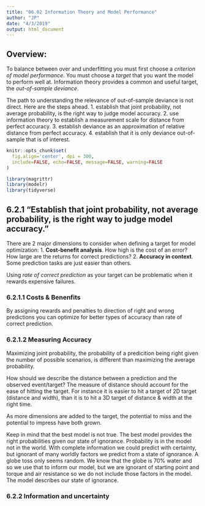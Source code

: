 ```yaml
---
title: "06.02 Information Theory and Model Performance"
author: "JP"
date: "4/3/2019"
output: html_document
---
```


## Overview: 
To balance between over and underfitting you must first choose a *criterion of model performance*. You must choose a *target* that you want the model to perform well at. Information theory provides a common and useful target, the *out-of-sample deviance*.

The path to understanding the relevance of out-of-sample deviance is not direct. Here are the steps ahead. 
    1. establish that joint probability, not average probability, is the right way to judge model accuracy. 
    2. use information theory to establish a measurement scale for distance from perfect accuracy. 
    3. establish deviance as an approximation of relative distance from perfect accuracy. 
    4. establish that it is only deviance out-of-sample that is of interest.

```r
knitr::opts_chunk$set(
  fig.align='center', dpi = 300, 
  include=FALSE, echo=FALSE, message=FALSE, warning=FALSE
)
```

```r
library(magrittr)
library(modelr)
library(tidyverse)
```

## 6.2.1 "Establish that joint probability, not average probability, is the right way to judge model accuracy."
There are 2 major dimensions to consider when defining a target for model optimization: 
    1. **Cost-benefit analysis**. How high is the cost of an error? How large are the returns for correct predictions? 
    2. **Accuracy in context**. Some prediction tasks are just easier than others. 

Using *rate of correct prediction* as your target can be problematic when it rewards expensive failures. 

### 6.2.1.1 Costs & Benenfits
By assigning rewards and penalties to direction of right and wrong predictions you can optimize for better types of accuracy than rate of correct prediction. 

### 6.2.1.2 Measuring Accuracy
Maximizing joint probability, the probability of a predicition being right given the number of possible scenarios, is different than maximizing the average probability.

How should we describe the distance between a prediction and the observed event/target? The measure of distance should account for the ease of hitting the target. For instance it is easier to hit a target of 2D target (distance and width), than it is to hit a 3D target of distance & width at the right time. 

As more dimensions are added to the target, the potential to miss and the potential to impress have both grown. 

Keep in mind that the best model is not true. The best model provides the right probabilities given our state of ignorance. Probability is in the model not in the world. With complete information we could predict with certainty, but ignorant of many worldly factors we predict from a state of ignorance. A globe toss only seems random. We know that the globe is 70% water and so we use that to inform our model, but we are ignorant of starting point and torque and air resistance so we do not include those factors in the model. The model describes our state of ignorance.

### 6.2.2 Information and uncertainty
